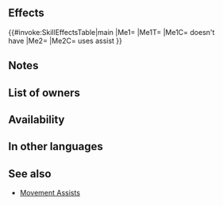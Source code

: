 {{Assist
|tagid=SID_引き戻し・歩法
|intID=4387
|exclusive=0
|canUseWeapon={{WeaponList|exclude=Staff}}
|canUseMove={{MoveList|Infantry,Armored}}
|cost=400
|range=1
|effect=Target ally moves to opposite side of unit.<br><br>If unit uses an Assist skill on the current turn, enables【Canto (１)】.<br><br>【Canto (１)】<br>After an attack, Assist skill, or structure destruction, unit can move １ space(s).<br><br>(Unit moves according to movement type. Once per turn. Cannot attack or assist. Only highest value applied. Does not stack. After moving, if a skill that grants another action would be triggered (like with Galeforce), Canto will trigger after the granted action. Unit's base movement has no effect on movement granted. Cannot warp (using skills like Wings of Mercy) a distance greater than unit would be able to move with normal Canto movement.)
|required=Reposition
|properties=random_owner
}}
==Effects==
{{#invoke:SkillEffectsTable|main
|Me1={{Eft|Reposition Units}}
|Me1T={{Tgt|Target Ally}}
|Me1C={{Tgt|Target Ally}} doesn't<br>have {{SEt|Isolation}}
|Me2={{Eft|Canto|1}}
|Me2C={{Tgt|Unit}} uses assist
}}

==Notes==
{{Movement skill notes|notBeforeRokkr=1}}
{{Canto|1}}
==List of owners==
{{Skill Hero List}}
==Availability==
{{PassiveFocusList}}
{{PassiveDistributionList}}
{{PassiveCombatManualList}}
==In other languages==
{{OtherLanguages
|japanese=引き戻し・歩法
|german=
|spanishEU=
|spanishLA=Marcha Refugio
|french=Démarche pivot
|italian=
|chineseTW=
|portuguese=
}}

==See also==
* [[Movement Assists]]
{{Assists Navbox}}